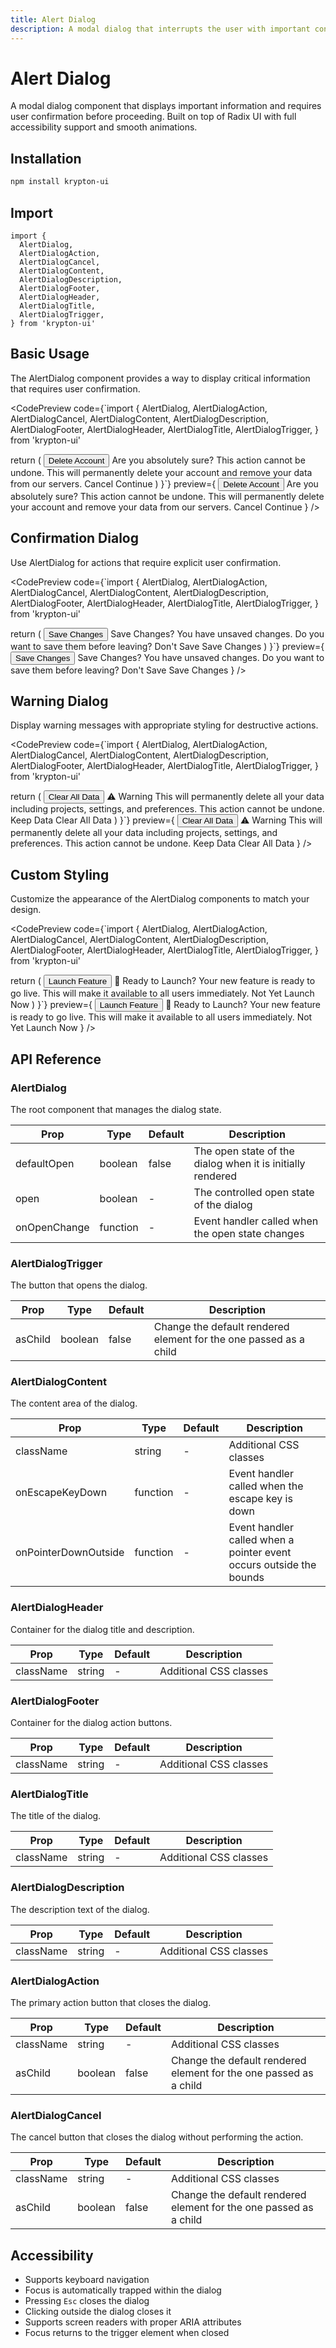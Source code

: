 ```yaml
---
title: Alert Dialog
description: A modal dialog that interrupts the user with important content and expects a response.
---
```


# Alert Dialog

A modal dialog component that displays important information and requires user confirmation before proceeding. Built on top of Radix UI with full accessibility support and smooth animations.

## Installation

```bash
npm install krypton-ui
```

## Import

```tsx
import {
  AlertDialog,
  AlertDialogAction,
  AlertDialogCancel,
  AlertDialogContent,
  AlertDialogDescription,
  AlertDialogFooter,
  AlertDialogHeader,
  AlertDialogTitle,
  AlertDialogTrigger,
} from 'krypton-ui'
```

## Basic Usage

The AlertDialog component provides a way to display critical information that requires user confirmation.

<CodePreview
  code={`import {
  AlertDialog,
  AlertDialogAction,
  AlertDialogCancel,
  AlertDialogContent,
  AlertDialogDescription,
  AlertDialogFooter,
  AlertDialogHeader,
  AlertDialogTitle,
  AlertDialogTrigger,
} from 'krypton-ui'

  return (
    <AlertDialog>
      <AlertDialogTrigger asChild>
        <button className="px-4 py-2 bg-red-600 text-white rounded hover:bg-red-700">
          Delete Account
        </button>
      </AlertDialogTrigger>
      <AlertDialogContent>
        <AlertDialogHeader>
          <AlertDialogTitle>Are you absolutely sure?</AlertDialogTitle>
          <AlertDialogDescription>
            This action cannot be undone. This will permanently delete your
            account and remove your data from our servers.
          </AlertDialogDescription>
        </AlertDialogHeader>
        <AlertDialogFooter>
          <AlertDialogCancel>Cancel</AlertDialogCancel>
          <AlertDialogAction>Continue</AlertDialogAction>
        </AlertDialogFooter>
      </AlertDialogContent>
    </AlertDialog>
  )
}`}
  preview={
    <AlertDialog>
      <AlertDialogTrigger asChild>
        <button className="px-4 py-2 bg-red-600 text-white rounded hover:bg-red-700">
          Delete Account
        </button>
      </AlertDialogTrigger>
      <AlertDialogContent>
        <AlertDialogHeader>
          <AlertDialogTitle>Are you absolutely sure?</AlertDialogTitle>
          <AlertDialogDescription>
            This action cannot be undone. This will permanently delete your
            account and remove your data from our servers.
          </AlertDialogDescription>
        </AlertDialogHeader>
        <AlertDialogFooter>
          <AlertDialogCancel>Cancel</AlertDialogCancel>
          <AlertDialogAction>Continue</AlertDialogAction>
        </AlertDialogFooter>
      </AlertDialogContent>
    </AlertDialog>
  }
/>

## Confirmation Dialog

Use AlertDialog for actions that require explicit user confirmation.

<CodePreview
  code={`import {
  AlertDialog,
  AlertDialogAction,
  AlertDialogCancel,
  AlertDialogContent,
  AlertDialogDescription,
  AlertDialogFooter,
  AlertDialogHeader,
  AlertDialogTitle,
  AlertDialogTrigger,
} from 'krypton-ui'

  return (
    <AlertDialog>
      <AlertDialogTrigger asChild>
        <button className="px-4 py-2 bg-blue-600 text-white rounded hover:bg-blue-700">
          Save Changes
        </button>
      </AlertDialogTrigger>
      <AlertDialogContent>
        <AlertDialogHeader>
          <AlertDialogTitle>Save Changes?</AlertDialogTitle>
          <AlertDialogDescription>
            You have unsaved changes. Do you want to save them before leaving?
          </AlertDialogDescription>
        </AlertDialogHeader>
        <AlertDialogFooter>
          <AlertDialogCancel>Don't Save</AlertDialogCancel>
          <AlertDialogAction>Save Changes</AlertDialogAction>
        </AlertDialogFooter>
      </AlertDialogContent>
    </AlertDialog>
  )
}`}
  preview={
    <AlertDialog>
      <AlertDialogTrigger asChild>
        <button className="px-4 py-2 bg-blue-600 text-white rounded hover:bg-blue-700">
          Save Changes
        </button>
      </AlertDialogTrigger>
      <AlertDialogContent>
        <AlertDialogHeader>
          <AlertDialogTitle>Save Changes?</AlertDialogTitle>
          <AlertDialogDescription>
            You have unsaved changes. Do you want to save them before leaving?
          </AlertDialogDescription>
        </AlertDialogHeader>
        <AlertDialogFooter>
          <AlertDialogCancel>Don't Save</AlertDialogCancel>
          <AlertDialogAction>Save Changes</AlertDialogAction>
        </AlertDialogFooter>
      </AlertDialogContent>
    </AlertDialog>
  }
/>

## Warning Dialog

Display warning messages with appropriate styling for destructive actions.

<CodePreview
  code={`import {
  AlertDialog,
  AlertDialogAction,
  AlertDialogCancel,
  AlertDialogContent,
  AlertDialogDescription,
  AlertDialogFooter,
  AlertDialogHeader,
  AlertDialogTitle,
  AlertDialogTrigger,
} from 'krypton-ui'

  return (
    <AlertDialog>
      <AlertDialogTrigger asChild>
        <button className="px-4 py-2 bg-orange-600 text-white rounded hover:bg-orange-700">
          Clear All Data
        </button>
      </AlertDialogTrigger>
      <AlertDialogContent>
        <AlertDialogHeader>
          <AlertDialogTitle className="text-orange-600">⚠️ Warning</AlertDialogTitle>
          <AlertDialogDescription>
            This will permanently delete all your data including projects, settings, and preferences. 
            This action cannot be undone.
          </AlertDialogDescription>
        </AlertDialogHeader>
        <AlertDialogFooter>
          <AlertDialogCancel>Keep Data</AlertDialogCancel>
          <AlertDialogAction className="bg-orange-600 hover:bg-orange-700">
            Clear All Data
          </AlertDialogAction>
        </AlertDialogFooter>
      </AlertDialogContent>
    </AlertDialog>
  )
}`}
  preview={
    <AlertDialog>
      <AlertDialogTrigger asChild>
        <button className="px-4 py-2 bg-orange-600 text-white rounded hover:bg-orange-700">
          Clear All Data
        </button>
      </AlertDialogTrigger>
      <AlertDialogContent>
        <AlertDialogHeader>
          <AlertDialogTitle className="text-orange-600">⚠️ Warning</AlertDialogTitle>
          <AlertDialogDescription>
            This will permanently delete all your data including projects, settings, and preferences. 
            This action cannot be undone.
          </AlertDialogDescription>
        </AlertDialogHeader>
        <AlertDialogFooter>
          <AlertDialogCancel>Keep Data</AlertDialogCancel>
          <AlertDialogAction className="bg-orange-600 hover:bg-orange-700">
            Clear All Data
          </AlertDialogAction>
        </AlertDialogFooter>
      </AlertDialogContent>
    </AlertDialog>
  }
/>

## Custom Styling

Customize the appearance of the AlertDialog components to match your design.

<CodePreview
  code={`import {
  AlertDialog,
  AlertDialogAction,
  AlertDialogCancel,
  AlertDialogContent,
  AlertDialogDescription,
  AlertDialogFooter,
  AlertDialogHeader,
  AlertDialogTitle,
  AlertDialogTrigger,
} from 'krypton-ui'

  return (
    <AlertDialog>
      <AlertDialogTrigger asChild>
        <button className="px-6 py-3 bg-gradient-to-r from-purple-600 to-pink-600 text-white rounded-lg hover:from-purple-700 hover:to-pink-700">
          Launch Feature
        </button>
      </AlertDialogTrigger>
      <AlertDialogContent className="max-w-md">
        <AlertDialogHeader className="text-center">
          <AlertDialogTitle className="text-2xl font-bold bg-gradient-to-r from-purple-600 to-pink-600 bg-clip-text text-transparent">
            🚀 Ready to Launch?
          </AlertDialogTitle>
          <AlertDialogDescription className="text-base mt-4">
            Your new feature is ready to go live. This will make it available to all users immediately.
          </AlertDialogDescription>
        </AlertDialogHeader>
        <AlertDialogFooter className="flex-col sm:flex-row gap-2">
          <AlertDialogCancel className="w-full sm:w-auto">
            Not Yet
          </AlertDialogCancel>
          <AlertDialogAction className="w-full sm:w-auto bg-gradient-to-r from-purple-600 to-pink-600 hover:from-purple-700 hover:to-pink-700">
            Launch Now
          </AlertDialogAction>
        </AlertDialogFooter>
      </AlertDialogContent>
    </AlertDialog>
  )
}`}
  preview={
    <AlertDialog>
      <AlertDialogTrigger asChild>
        <button className="px-6 py-3 bg-gradient-to-r from-purple-600 to-pink-600 text-white rounded-lg hover:from-purple-700 hover:to-pink-700">
          Launch Feature
        </button>
      </AlertDialogTrigger>
      <AlertDialogContent className="max-w-md">
        <AlertDialogHeader className="text-center">
          <AlertDialogTitle className="text-2xl font-bold bg-gradient-to-r from-purple-600 to-pink-600 bg-clip-text text-transparent">
            🚀 Ready to Launch?
          </AlertDialogTitle>
          <AlertDialogDescription className="text-base mt-4">
            Your new feature is ready to go live. This will make it available to all users immediately.
          </AlertDialogDescription>
        </AlertDialogHeader>
        <AlertDialogFooter className="flex-col sm:flex-row gap-2">
          <AlertDialogCancel className="w-full sm:w-auto">
            Not Yet
          </AlertDialogCancel>
          <AlertDialogAction className="w-full sm:w-auto bg-gradient-to-r from-purple-600 to-pink-600 hover:from-purple-700 hover:to-pink-700">
            Launch Now
          </AlertDialogAction>
        </AlertDialogFooter>
      </AlertDialogContent>
    </AlertDialog>
  }
/>

## API Reference

### AlertDialog

The root component that manages the dialog state.

| Prop | Type | Default | Description |
| --- | --- | --- | --- |
| defaultOpen | boolean | false | The open state of the dialog when it is initially rendered |
| open | boolean | - | The controlled open state of the dialog |
| onOpenChange | function | - | Event handler called when the open state changes |

### AlertDialogTrigger

The button that opens the dialog.

| Prop | Type | Default | Description |
| --- | --- | --- | --- |
| asChild | boolean | false | Change the default rendered element for the one passed as a child |

### AlertDialogContent

The content area of the dialog.

| Prop | Type | Default | Description |
| --- | --- | --- | --- |
| className | string | - | Additional CSS classes |
| onEscapeKeyDown | function | - | Event handler called when the escape key is down |
| onPointerDownOutside | function | - | Event handler called when a pointer event occurs outside the bounds |

### AlertDialogHeader

Container for the dialog title and description.

| Prop | Type | Default | Description |
| --- | --- | --- | --- |
| className | string | - | Additional CSS classes |

### AlertDialogFooter

Container for the dialog action buttons.

| Prop | Type | Default | Description |
| --- | --- | --- | --- |
| className | string | - | Additional CSS classes |

### AlertDialogTitle

The title of the dialog.

| Prop | Type | Default | Description |
| --- | --- | --- | --- |
| className | string | - | Additional CSS classes |

### AlertDialogDescription

The description text of the dialog.

| Prop | Type | Default | Description |
| --- | --- | --- | --- |
| className | string | - | Additional CSS classes |

### AlertDialogAction

The primary action button that closes the dialog.

| Prop | Type | Default | Description |
| --- | --- | --- | --- |
| className | string | - | Additional CSS classes |
| asChild | boolean | false | Change the default rendered element for the one passed as a child |

### AlertDialogCancel

The cancel button that closes the dialog without performing the action.

| Prop | Type | Default | Description |
| --- | --- | --- | --- |
| className | string | - | Additional CSS classes |
| asChild | boolean | false | Change the default rendered element for the one passed as a child |

## Accessibility

- Supports keyboard navigation
- Focus is automatically trapped within the dialog
- Pressing `Esc` closes the dialog
- Clicking outside the dialog closes it
- Supports screen readers with proper ARIA attributes
- Focus returns to the trigger element when closed